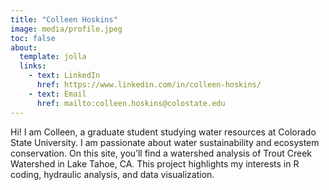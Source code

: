```yaml
---
title: "Colleen Hoskins"
image: media/profile.jpeg
toc: false
about: 
  template: jolla
  links:
    - text: LinkedIn
      href: https://www.linkedin.com/in/colleen-hoskins/
    - text: Email
      href: mailto:colleen.hoskins@colostate.edu
---
```


Hi! I am Colleen, a graduate student studying water resources at Colorado State University. I am passionate about water sustainability and ecosystem conservation. On this site, you'll find a watershed analysis of Trout Creek Watershed in Lake Tahoe, CA. This project highlights my interests in R coding, hydraulic analysis, and data visualization.

